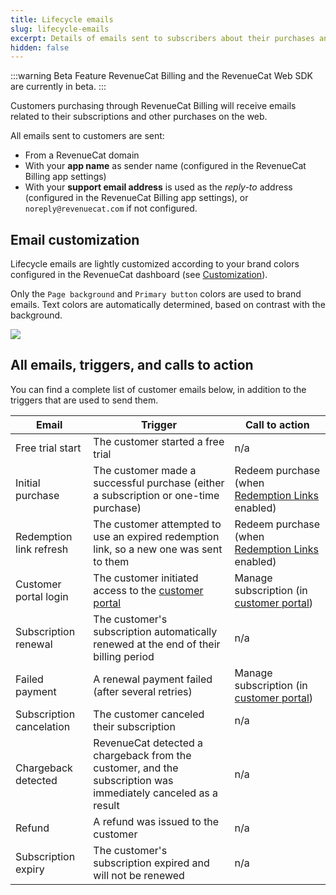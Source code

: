 ```yaml
---
title: Lifecycle emails
slug: lifecycle-emails
excerpt: Details of emails sent to subscribers about their purchases and subscriptions
hidden: false
---
```

:::warning Beta Feature
RevenueCat Billing and the RevenueCat Web SDK are currently in beta.
:::

Customers purchasing through RevenueCat Billing will receive emails related to their subscriptions and other purchases on the web.

All emails sent to customers are sent:
- From a RevenueCat domain
- With your **app name** as sender name (configured in the RevenueCat Billing app settings)
- With your **support email address** is used as the *reply-to* address (configured in the RevenueCat Billing app settings), or `noreply@revenuecat.com` if not configured.

## Email customization
Lifecycle emails are lightly customized according to your brand colors configured in the RevenueCat dashboard (see [Customization](/web/revenuecat-billing/customization)).

Only the `Page background` and `Primary button` colors are used to brand emails. Text colors are automatically determined, based on contrast with the background.

![](/images/rc-billing/customization_in_emails.png)

## All emails, triggers, and calls to action

You can find a complete list of customer emails below, in addition to the triggers that are used to send them.

|Email	| Trigger 	| Call to action |
|---	|---	|---   |
|Free trial start  	        |The customer started a free trial  	| n/a |
|Initial purchase 	        |The customer made a successful purchase (either a subscription or one-time purchase)   	| Redeem purchase (when [Redemption Links](/web/revenuecat-billing/redemption-links) enabled) |
|Redemption link refresh    |The customer attempted to use an expired redemption link, so a new one was sent to them   	| Redeem purchase (when [Redemption Links](/web/revenuecat-billing/redemption-links) enabled) |
|Customer portal login      |The customer initiated access to the [customer portal](/web/revenuecat-billing/customer-portal)   	| Manage subscription (in [customer portal](/web/revenuecat-billing/customer-portal)) |
|Subscription renewal  	    |The customer's subscription automatically renewed at the end of their billing period   	| n/a |
|Failed payment  	        |A renewal payment failed (after several retries)   	| Manage subscription (in [customer portal](/web/revenuecat-billing/customer-portal)) |
|Subscription cancelation   |The customer canceled their subscription 	| n/a |
|Chargeback detected  	    |RevenueCat detected a chargeback from the customer, and the subscription was immediately canceled as a result   	| n/a |
|Refund  	                |A refund was issued to the customer   	| n/a |
|Subscription expiry  	    |The customer's subscription expired and will not be renewed   	| n/a |
